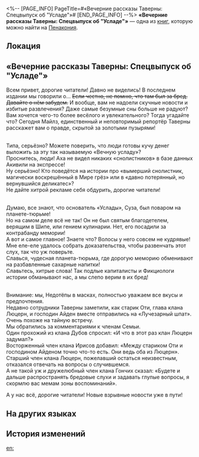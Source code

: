 <%-- [PAGE_INFO]
PageTitle=#«Вечерние рассказы Таверны: Спецвыпуск об "Усладе"»#
[END_PAGE_INFO] --%>
{{Дополнить}}
{{Книга Инфобокс
|id           = 357
|partIds      = 190647
|Название     = 
|Изображение  = Предмет Газета.png
|Мир          = Пенакония
|Томов        = 1
|Автор        = <!--нужно добавить-->
|Описание     = Таблоид, написанный журналистом из Таверны. По большей части совершенная бессмыслица.
|Том1         = {{tx}}
|Источник1    = {{tx|Отсутствует источник}}
|Персонажи    = 
|Фракции      = 
}}
'''«Вечерние рассказы Таверны: Спецвыпуск об "Усладе"»''' — одна из [[Книги|книг]], которую можно найти на [[Пенакония]].

==Локация==
{{Отметка карты|<!--название карты-->|<!--id отметки-->}}

==«Вечерние рассказы Таверны: Спецвыпуск об "Усладе"»==
Всем привет, дорогие читатели! Давно не виделись! В последнем издании мы говорили о... <s>Если честно, не помню, что там был за бред. Давайте о нём забудем.</s> И вообще, вам не надоели скучные новости и избитые развлечения? Даже самые безумные сны больше не радуют? Вам хочется чего-то более весёлого и увлекательного? Тогда угадайте что? Сегодня Майлз, единственный и неповторимый репортёр Таверны расскажет вам о правде, скрытой за золотыми пузырями!

{{Размер|28|#КИДАЛОВО! «Вечная услада» - это просто маркетинг!}}<br />
Типа, серьёзно? Можете поверить, что люди готовы кучу денег выложить за эту так называемую «Вечную усладу»?<br />
Проснитесь, люди! Аха не видел никаких «снолистников» в базе данных Акивили на экспрессе!<br />
Ну серьёзно! Кто поведётся на истории про «вымерший снолистник, магически воскрешённый в Мире грёз» или в «давно потерянный, но вернувшийся деликатес»?<br />
Не дайте хитрой рекламе себя обдурить, дорогие читатели!

{{Размер|28|#ВСЁ ВРАНЬЁ! Основатель «Услады» не тот, кем кажется!}}<br />
Думаю, все знают, что основатель «Услады», Суза, был поваром на планете-тюрьме!<br />
Но на самом деле всё не так! Он не был святым благодетелем, верящим в Шипе, или гением кулинарии. Нет, его посадили за контрабанду мемории!<br />
А вот и самое главное! Знаете что? Волосы у него совсем не кудрявые!<br />
Мне еле-еле удалось собрать доказательства, чтобы развенчать этот слух, так что уж поверьте.<br />
Славься, чудесная планета-тюрьма, где дорогую меморию обменивают на разбавленные сахарные напитки!<br />
Славьтесь, хитрые слова! Так подлые капиталисты и Фикциологи истории обманывают нас, а мы слепо верим в их бред!

{{Размер|28|#ТАЙНЫЕ отношения! Личные встречи Старика Оти и господина Айдена}}<br />
Внимание: мы, Недотёпы в масках, полностью уважаем все вкусы и предпочтения.<br />
Недавно сотрудники Таверны заметили, как старик Оти, глава клана Люцерн, и господин Айден вместе отправились на «Лучезарный шпат». Очень похоже на тайную встречу.<br />
Мы обратились за комментариями к членам Семьи.<br />
Один прохожий из клана Дубов спросил: «И что в этот раз клан Люцерн задумал?»<br />
Восторженный член клана Ирисов добавил: «Между стариком Оти и господином Айденом точно что-то есть. Они ведь оба из Люцерн».<br />
Старший член клана Люцерн, пожелавший остаться неизвестным, отказался отвечать на вопросы о случившемся.<br />
А не такой уж и дружелюбный член клана Гончих сказал: «Будете и дальше распространять бредовые слухи и задавать глупые вопросы, я скормлю вас мемам зоны воспоминаний».

А у нас всё, дорогие читатели! Новые взрывные новости уже в пути!

==На других языках==
{{На других языках
|en   = ''Evening Tavern Stories: SoulGlad Special Issue''
|zhs  = 《酒馆夜谭：苏乐达特刊》
|zht  = 《酒館夜譚：蘇樂達特刊》
|ja   = 『酒場の夜：スラーダ特別号』
|ko   = ≪술집 야화: 솔글래드 특간≫
|es   = «Versión vespertina de Historias de la taberna: Edición especial sobre FelizAlma»
|fr   = ''Histoires du soir à la taverne&nbsp;: numéro spécial sur le Félicitâme''
|ru   = «Вечерние рассказы Таверны: Спецвыпуск об "Усладе"»
|th   = "เรื่องเล่าจากบาร์: ฉบับพิเศษ SoulGlad"
|vi   = "Chuyện Đêm Ở Quán Bar: Đặc San SoulGlad"
|de   = „Abendliche Tavernengeschichten: SeelFroh-Sonderausgabe“
|id   = "Pembicaraan Malam di Bar: Edisi Khusus SoulGlad"
|pt   = "Histórias Noturnas da Taverna: Edição Especial da FelizAlma"
}}

==История изменений==
{{История изменений|3.5}}

[[en:]]